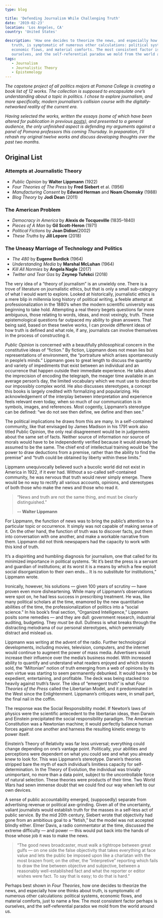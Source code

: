 ```yaml
---
type: blog

title: 'Defending Journalism While Challenging Truth'
date: '2019-02-23'
location: 'Los Angeles, CA'
country: 'United States'

description: 'How one decides to theorize the news, and especially how one thinks about
   truth, is symptomatic of numerous other calculations: political systems,
   economic flows, and material comforts. The most consistent factor is
   ourselves, and the self-referential paradox we mold from the world around us.'
tags:
   - Journalism
   - Journalistic Theory
   - Epistemology
---
```


_The capstone project of all politics majors at Pomona College is creating a
book list of 12 works. The collection is supposed to encapsulate one’s
understanding about a topic in politics. I chose to explore journalism, and more
specifically, modern journalism’s collision course with the digitally-networked
reality of the current era_.

_Having selected the works, written the essays (some of which have been altered
for publication in previous
[posts](https://medium.com/@elibenton/post-truth-journalism-fits-a-post-technology-america-ef841b471ad)),
and presented to a general audience, the only unfinished aspect is defending my
arguments against a panel of Pomona professors this coming Thursday. In
preparation, I’ll rehash my original twelve works and discuss developing
thoughts over the past two months._

## Original List

### Attempts at Journalistic Theory

-  _Public Opinion_ by **Walter Lippmann** (1922)
-  _Four Theories of The Press_ by **Fred Siebert** et al. (1956)
-  _Manufacturing Consent_ by **Edward Herman** and **Noam Chomsky** (1988)
-  _Blog Theory_ by **Jodi Dean** (2011)

### The American Problem

-  _Democracy in America_ by **Alexis de Tocqueville** (1835–1840)
-  _Pieces of A Man_ by **Gil Scott-Heron** (1971)
-  _Political Fictions_ by **Joan Didion**(2002)
-  _These Truths_ by **Jill Lepore** (2018)

### The Uneasy Marriage of Technology and Politics

-  _The 480_ by **Eugene Burdick** (1964)
-  _Understanding Media_ by **Marshal McLuhan** (1964)
-  _Kill All Normies_ by **Angela Nagle** (2017)
-  _Twitter and Tear Gas_ by **Zeynep Tufekci** (2018)

The very idea of a “theory of journalism” is an unwieldy one. There is a trove
of literature on journalistic ethics, but that is only a small sub-category of
what I would want to explore. Looked at historically, journalistic ethics is a
mere blip in millennia long history of political writing, a feeble attempt at
professionalization in the 1880’s when the modern scientific university was
beginning to take hold. Attempting a real theory begets questions far more
ambiguous, those relating to words, ideas, and most vexingly, truth. These
epistemological questions far outpaced my ability to glean answers. That being
said, based on these twelve works, I can provide different ideas of how truth is
defined and what role, if any, journalists can involve themselves in the process
of constructing it.

_Public Opinion_ is concerned with a beautifully philosophical concern in the
constitutive ideas of “fiction.” By fiction, Lippmann does not mean lies but
representations of environment, the “portraiture which arises spontaneously in
people’s minds.” Lippmann goes to great length to discuss the quantity and
variety of impediments that exist between an individual and an occurrence that
happen outside their immediate experience. He talks about the imprecision of
encoding the telegraph, the meager time available in an average person’s day,
the limited vocabulary which we must use to describe our impossibly complex
world. He also discusses stereotypes, a concept this books is largely credited
with formalizing and popularizing. His acknowledgement of the interplay between
interpretation and experience feels relevant even today, when so much of our
communication is in symbols, images, and references. Most cogently, Lippmann’s
stereotype can be defined: “we do not see then define, we define and then see.”

The political implications he draws from this are many. In a self-contained
community, like that envisaged by James Madison in his 1791 work also titled
Public Opinion, the only real disagreement would be in judgements about the same
set of facts. Neither source of information nor source of morals would have to
be independently verified because it would already be assumed to be the same.
The chief end of intellectual training would be “the power to draw deductions
from a premise, rather than the ability to find the premise” and “truth could be
obtained by liberty within these limits.”

Lippmann unequivocally believed such a bucolic world did not exist in America in
1922, if it ever had. Without a so-called self-contained community, he was
nervous that truth would never simply emerge. There would be no way to rectify
all various accounts, opinions, and stereotypes of both those who make the news
and those who read it.

> “News and truth are not the same thing, and must be clearly distinguished.”
>
> **-- Walter Lippmann**

For Lippmann, the function of news was to bring the public’s attention to a
particular topic or occurrence. It simply was not capable of making sense of it.
On the other hand, the function of truth was to discover facts, put them into
conversation with one another, and make a workable narrative from them. Lippmann
did not think newspapers had the capacity to work with this kind of truth.

It’s a dispiriting and humbling diagnosis for journalism, one that called for
its minimized importance in political systems. “At it’s best the press is a
servant and guardian of institutions; at its worst it is a means by which a few
exploit social disorganization to their own ends… It is no substitute for
institutions,” Lippmann wrote.

Ironically, however, his solutions — given 100 years of scrutiny — have proven
even more disheartening. While many of Lippmann’s observations were spot on, he
had less success in prescribing treatment. He was, like many political scholars
at the time, enamored by the new quantitative abilities of the time, the
professionalization of politics into a “social science.” In his book’s final
section, “Organized Intelligence,” Lippmann posits some remedies — and they are
dull: government research, industrial auditing, budgeting. They _must_ be dull.
Dullness is what breaks through the distracting melodrama of our personal
stereotypes, which perennially distract and mislead us.

Lippmann was writing at the advent of the radio. Further technological
developments, including movies, television, computers, and the internet would
continue to augment the power of mass media. Advertisers would increase their
influence over the media’s business model. With increased ability to quantify
and understand what readers enjoyed and which stories sold, the “Miltonian”
notion of truth emerging from a web of opinions by its own virtue was starting
to seem permanently debunked. It would have to be expedient, entertaining, and
profitable. The deck was being stacked too heavily against truth’s favor. The
idea of “emergent truth” is what _Four Theories of the Press_ called the
Libertarian Model, and it predominated in the West since the Enlightenment.
Lippmann’s critiques were, in small part, the final nail in the coffin.

The response was the Social Responsibility model. If Newton’s laws of physics
were the scientific antecedent to the libertarian ideas, then Darwin and
Einstein precipitated the social responsibility paradigm. The American
Constitution was a Newtonian machine; it would perfectly balance human forces
against one another and harness the resulting kinetic energy to power itself.

Einstein’s Theory of Relativity was far less universal; everything could change
depending on one’s vantage point. Politically, your abilities and perceptions
were dependent on what you could see and what you already knew to look for. This
was Lippmann’s stereotype. Darwin’s theories stripped bare the myth of each
individual’s limitless capacity for self-determination. In the Theory of
Evolution, the individual was trivially unimportant, no more than a data point,
subject to the uncontrollable force of natural selection. These theories were
products of their time. Two World Wars had sewn immense doubt that we could find
our way when left to our own devices.

A sense of public accountability emerged, (supposedly) separate from advertising
revenue or political axe-grinding. Given all of the uncertainty, valiant
journalists would establish truth for the masses in a self-less act of public
service. By the mid 20th century, Siebert wrote that objectivity had gone from
an ambitious goal to a “fetish,” but the model was not accepted blindly either.
Elmer Davis, a radio commentator at the time, discussed the extreme difficulty —
and power — this would put back into the hands of those whose job it was to make
the news.

> “The good news broadcaster, must walk a tightrope between great gulfs — on one
> side the false objectivity that takes everything at face value and lets the
> public be imposed upon like a charlatan with the most brazen front; on the
> other, the “interpretive” reporting which fails to draw the line between
> objective and subjective, between a reasonably well-established fact and what
> the reporter or editor wishes were fact. To say that is easy; to do that is
> hard.”

Perhaps best shown in _Four Theories_, how one decides to theorize the news, and
especially how one thinks about truth, is symptomatic of numerous other
calculations: political systems, economic flows, and material comforts, just to
name a few. The most consistent factor perhaps is ourselves, and the
self-referential paradox we mold from the world around us.
